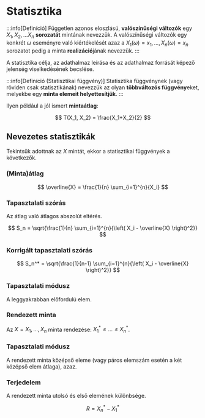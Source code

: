 # Statisztika


:::info[Definíció]
Független azonos eloszlású, **valószínűségi változók** egy $X_1, X_2, \dots X_n$ **sorozatát** mintának nevezzük. A
valószínűségi változók egy konkrét $\omega$ eseményre való kiértékelését azaz a
$X_1(\omega) = x_1 , \dots, X_n(\omega) = x_n$ sorozatot pedig a minta **realizáció**jának nevezzük.
:::

A statisztika célja, az adathalmaz leírása és az adathalmaz forrását képező jelenség viselkedésének becslése.

:::info[Definíció (Statisztikai függvény)]
Statisztika függvénynek (vagy röviden csak statisztikának) nevezzük az olyan **többváltozós függvény**eket, melyekbe egy
**minta elemeit helyettesítjük**.
:::

Ilyen például a jól ismert **mintaátlag**:

$$
T(X_1, X_2) = \frac{X_1+X_2}{2}
$$

## Nevezetes statisztikák

Tekintsük adottnak az $X$ mintát, ekkor a statisztikai függvények a következők. 


### (Minta)átlag

$$
\overline{X} = \frac{1}{n} \sum_{i=1}^{n}{X_i}
$$


### Tapasztalati szórás

Az átlag való átlagos abszolút eltérés.

$$
S_n = \sqrt{\frac{1}{n} \sum_{i=1}^{n}{\left( X_i - \overline{X} \right)^2}}
$$


### Korrigált tapasztalati szórás

$$
S_n^* = \sqrt{\frac{1}{n-1} \sum_{i=1}^{n}{\left( X_i - \overline{X} \right)^2}}
$$


### Tapasztalati módusz

A leggyakrabban előfordulú elem.


### Rendezett minta

Az $X = X_1, \dots, X_n$ minta rendezése: $X_1^* \le \dots \le X_n^*$.


### Tapasztalati módusz

A rendezett minta középső eleme (vagy páros elemszám esetén a két középső elem átlaga), azaz.


### Terjedelem

A rendezett minta utolsó és első elemének különbsége.

$$
R = X_n^* - X_1^*
$$
